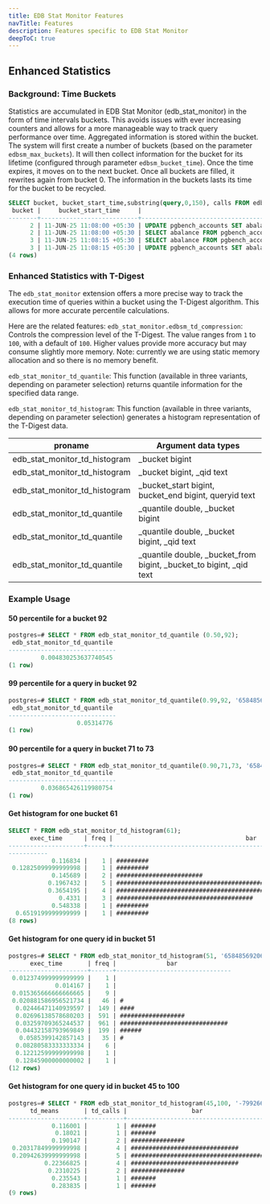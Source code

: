 ```yaml
---
title: EDB Stat Monitor Features
navTitle: Features
description: Features specific to EDB Stat Monitor
deepToC: true
---
```


## Enhanced Statistics

### Background: Time Buckets

Statistics are accumulated in EDB Stat Monitor (edb_stat_monitor) in the form of time intervals buckets. 
This avoids issues with ever increasing counters and allows for a more manageable way to track query performance over time.
Aggregated information is stored within the bucket.  
The system will first create a number of buckets (based on the parameter `edbsm_max_buckets`).
It will then collect information for the bucket for its lifetime (configured through parameter `edbsm_bucket_time`).
Once the time expires, it moves on to the next bucket.
Once all buckets are filled, it rewrites again from bucket 0.
The information in the buckets lasts its time for the bucket to be recycled.

```sql
SELECT bucket, bucket_start_time,substring(query,0,150), calls FROM edb_stat_monitor WHERE query LIKE '%pgbench_accounts%' ORDER BY bucket;
 bucket |     bucket_start_time     |                                                                       substring                                                                       | calls 
--------+---------------------------+-------------------------------------------------------------------------------------------------------------------------------------------------------+-------
      2 | 11-JUN-25 11:08:00 +05:30 | UPDATE pgbench_accounts SET abalance = abalance + 467 WHERE aid = 4258024                                                                             |   203
      2 | 11-JUN-25 11:08:00 +05:30 | SELECT abalance FROM pgbench_accounts WHERE aid = 4258024                                                                                             |   203
      3 | 11-JUN-25 11:08:15 +05:30 | SELECT abalance FROM pgbench_accounts WHERE aid = 3324015                                                                                             |    50
      3 | 11-JUN-25 11:08:15 +05:30 | UPDATE pgbench_accounts SET abalance = abalance + -2709 WHERE aid = 3324015                                                                           |    50
(4 rows)
```

### Enhanced Statistics with T-Digest

The `edb_stat_monitor` extension offers a more precise way to track the execution time of queries within a bucket using the T-Digest algorithm. This allows for more accurate percentile calculations.

Here are the related features: `edb_stat_monitor.edbsm_td_compression`: Controls the compression level of the T-Digest. The value ranges from `1` to `100`, with a default of `100`. Higher values provide more accuracy but may consume slightly more memory. Note: currently we are using static memory allocation and so there is no memory benefit.

`edb_stat_monitor_td_quantile`: This function (available in three variants, depending on parameter selection) returns quantile information for the specified data range.

`edb_stat_monitor_td_histogram`: This function (available in three variants, depending on parameter selection) generates a histogram representation of the T-Digest data.

| proname                       | Argument data types                                                 |
|-------------------------------|---------------------------------------------------------------------|
| edb_stat_monitor_td_histogram | _bucket bigint                                                      |
| edb_stat_monitor_td_histogram | _bucket bigint, _qid text                                           |
| edb_stat_monitor_td_histogram | _bucket_start bigint, bucket_end bigint, queryid text               |
| edb_stat_monitor_td_quantile  | _quantile double, _bucket bigint                                    |
| edb_stat_monitor_td_quantile  | _quantile double, _bucket bigint, _qid text                         |
| edb_stat_monitor_td_quantile  | _quantile double, _bucket_from bigint, _bucket_to bigint, _qid text |

### Example Usage

#### 50 percentile for a bucket 92

```sql
postgres=# SELECT * FROM edb_stat_monitor_td_quantile (0.50,92);
 edb_stat_monitor_td_quantile
------------------------------
         0.004830253637740545
(1 row)
```

#### 99 percentile for a query in bucket 92

```sql
postgres=# SELECT * FROM edb_stat_monitor_td_quantile(0.99,92, '6584856920617530174');
 edb_stat_monitor_td_quantile
------------------------------
                   0.05314776
(1 row)
```

#### 90 percentile for a query in bucket 71 to 73

```sql
postgres=# SELECT * FROM edb_stat_monitor_td_quantile(0.90,71,73, '6584856920617530174');
 edb_stat_monitor_td_quantile
------------------------------
         0.036865426119980754
(1 row)
```

#### Get histogram for one bucket 61

```sql
SELECT * FROM edb_stat_monitor_td_histogram(61);
      exec_time      | freq |                                     bar
---------------------+------+------------------------------------------------------------------
-----------
            0.116834 |    1 | #########
 0.12825099999999998 |    1 | #########
            0.145689 |    2 | ########################
           0.1967432 |    5 | #################################################################
           0.3654195 |    4 | #####################################################
              0.4331 |    3 | ######################################
            0.548338 |    1 | #########
  0.6519199999999999 |    1 | #########
(8 rows)
```

#### Get histogram for one query id in bucket 51

```sql
postgres=# SELECT * FROM edb_stat_monitor_td_histogram(51, '6584856920617530174');
      exec_time       | freq |              bar
----------------------+------+--------------------------------
 0.012374999999999999 |    1 |
             0.014167 |    1 |
 0.015365666666666665 |    9 |
 0.020881586956521734 |   46 | #
  0.02446471140939597 |  149 | ####
  0.02696138578680203 |  591 | ##################
  0.03259709365244537 |  961 | ##############################
  0.04432158793969849 |  199 | ######
   0.0585399142857143 |   35 | #
  0.08280583333333334 |    6 |
  0.12212599999999998 |    1 |
  0.12845900000000002 |    1 |
(12 rows)
```

#### Get histogram for one query id in bucket 45 to 100

```sql
postgres=# SELECT * FROM edb_stat_monitor_td_histogram(45,100, '-799266892278171905');
      td_means       | td_calls |                  bar
---------------------+----------+---------------------------------------
            0.116001 |        1 | #######
             0.18021 |        1 | #######
            0.190147 |        2 | ###############
 0.20317849999999998 |        4 | ##############################
 0.20942639999999998 |        5 | #####################################
          0.22366825 |        4 | ##############################
           0.2310225 |        2 | ###############
            0.235543 |        1 | #######
            0.283835 |        1 | #######
(9 rows)
```

